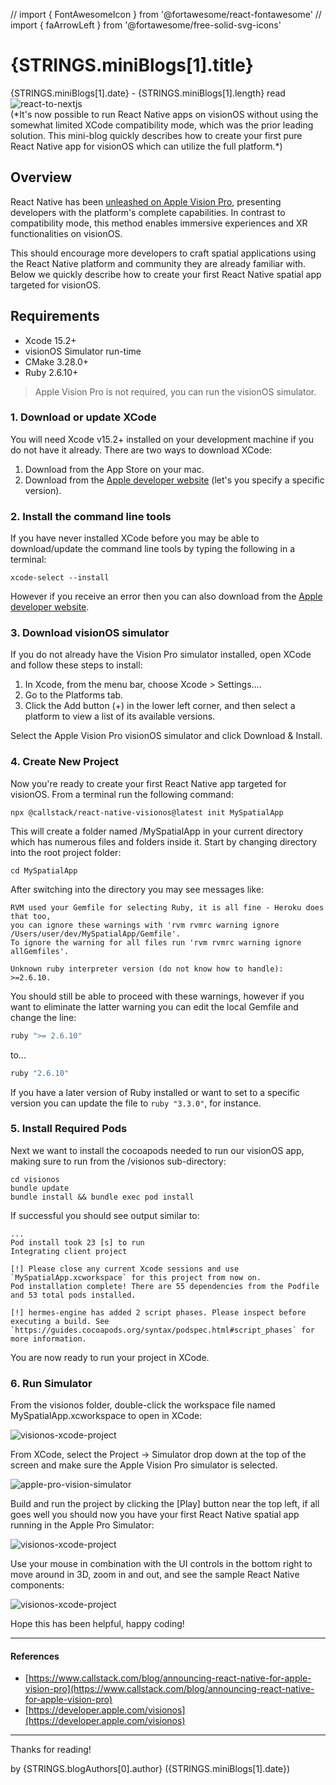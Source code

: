 // import { FontAwesomeIcon } from '@fortawesome/react-fontawesome'
// import { faArrowLeft } from '@fortawesome/free-solid-svg-icons'

<Head>
  <title>{`Blog | React Native for VisionOS`}</title>
  <meta name="description" content="A short mini-blog describing how to create your first spatial app for VisionOS using React Native."/>
</Head>
<NavBarBlog />

<div className="section section-bg">
<div className="columns is-flex is-justify-content-center">
<div className="column is-9" style={{overflow:'auto'}}>

<h1 className="title is-3 has-text-primary"> {STRINGS.miniBlogs[1].title} </h1>

<div className="title is-4 has-text-info"> 
  {STRINGS.miniBlogs[1].date} - <span className="title is-5 has-text-info">{STRINGS.miniBlogs[1].length} read</span>
</div>

<div className="container" >
  <Image
    alt='react-to-nextjs'
    src='/img/react-native-visionos.jpg'
    priority
    width={0}
    height={0}
    sizes="100vw"
    style={{objectFit:'cover',width:'100%',height:'250px'}}
  />
</div>
(*It's now possible to run React Native apps on visionOS without using the somewhat limited XCode compatibility mode, which was the prior leading solution. This mini-blog quickly describes how to create your first pure React Native app for visionOS which can utilize the full platform.*)

<h2 id="react-native">Overview</h2>

React Native has been [unleashed on Apple Vision Pro](https://www.callstack.com/blog/announcing-react-native-for-apple-vision-pro), presenting developers with the platform's complete capabilities. In contrast to compatibility mode, this method enables immersive experiences and XR functionalities on visionOS. 

This should encourage more developers to craft spatial applications using the React Native platform and community they are already familiar with. Below we quickly describe how to create your first React Native spatial app targeted for visionOS.

<h2 id="requirements">Requirements</h2>

* Xcode 15.2+
* visionOS Simulator run-time
* CMake 3.28.0+
* Ruby 2.6.10+

> Apple Vision Pro is not required, you can run the visionOS simulator.

<h3>1. Download or update XCode</h3>

You will need Xcode v15.2+ installed on your development machine if you do not have it already. There are two ways to download XCode:

1. Download from the App Store on your mac.
2. Download from the [Apple developer website](https://developer.apple.com/download/more/) (let's you specify a specific version).

<h3>2. Install the command line tools</h3>

If you have never installed XCode before you may be able to download/update the command line tools by typing the following in a terminal:

```shell
xcode-select --install
```

However if you receive an error then you can also download from the [Apple developer website](https://developer.apple.com/download/more/).

<h3>3. Download visionOS simulator</h3>

If you do not already have the Vision Pro simulator installed, open XCode and follow these steps to install:

1. In Xcode, from the menu bar, choose Xcode > Settings….
2. Go to the Platforms tab.
3. Click the Add button (+) in the lower left corner, and then select a platform to view a list of its available versions.

Select the <span className="has-text-weight-bold">Apple Vision Pro</span> visionOS simulator and click <span className="has-text-weight-bold">Download & Install</span>.

<h3>4. Create New Project</h3>

Now you're ready to create your first React Native app targeted for visionOS. From a terminal run the following command:

```shell
npx @callstack/react-native-visionos@latest init MySpatialApp
```

This will create a folder named <span className="has-text-weight-bold">/MySpatialApp</span> in your current directory which has numerous files and folders inside it. Start by changing directory into the root project folder:

```shell
cd MySpatialApp
```

After switching into the directory you may see messages like:

```shell
RVM used your Gemfile for selecting Ruby, it is all fine - Heroku does that too,
you can ignore these warnings with 'rvm rvmrc warning ignore /Users/user/dev/MySpatialApp/Gemfile'.
To ignore the warning for all files run 'rvm rvmrc warning ignore allGemfiles'.

Unknown ruby interpreter version (do not know how to handle): >=2.6.10.
```

You should still be able to proceed with these warnings, however if you want to eliminate the latter warning you can edit the local Gemfile and change the line:

```ruby
ruby ">= 2.6.10"
```

to...

```ruby
ruby "2.6.10"
```

If you have a later version of Ruby installed or want to set to a specific version you can update the file to `ruby "3.3.0"`, for instance.

<h3>5. Install Required Pods</h3>

Next we want to install the cocoapods needed to run our visionOS app, making sure to run from the <span className="has-text-weight-bold">/visionos</span> sub-directory:

```shell
cd visionos
bundle update
bundle install && bundle exec pod install
```

If successful you should see output similar to: 

```shell
...
Pod install took 23 [s] to run
Integrating client project

[!] Please close any current Xcode sessions and use `MySpatialApp.xcworkspace` for this project from now on.
Pod installation complete! There are 55 dependencies from the Podfile and 53 total pods installed.

[!] hermes-engine has added 2 script phases. Please inspect before executing a build. See `https://guides.cocoapods.org/syntax/podspec.html#script_phases` for more information.
```

You are now ready to run your project in XCode.

<h3>6. Run Simulator</h3>

From the <span className="has-text-weight-bold">visionos</span> folder, double-click the workspace file named <span className="has-text-weight-bold">MySpatialApp.xcworkspace</span> to open in XCode:

<div className="container is-flex is-justify-content-center">
  <Image
    alt='visionos-xcode-project'
    src='/img/visionos-folder.webp'
    priority
    width={0}
    height={0}
    sizes="50vw"
    style={{ width: '50%', height: 'auto' }}
  />
</div>

From XCode, select the <span className="has-text-weight-bold">Project -> Simulator</span> drop down at the top of the screen and make sure the <span className="has-text-weight-bold">Apple Vision Pro</span> simulator is selected.

<div className="container is-flex is-justify-content-center">
  <Image
    alt='apple-pro-vision-simulator'
    src='/img/vision-pro-simulator-xcode.webp'
    priority
    width={0}
    height={0}
    sizes="50vw"
    style={{ width: '50%', height: 'auto' }}
  />
</div>

Build and run the project by clicking the <span className="has-text-weight-bold">[Play]</span> button near the top left, if all goes well you should now you have your first React Native spatial app running in the Apple Pro Simulator:

<div className="container is-flex is-justify-content-center">
  <Image
    alt='visionos-xcode-project'
    src='/img/vision-pro-initial-screen.webp'
    priority
    width={0}
    height={0}
    sizes="50vw"
    style={{ width: '50%', height: 'auto' }}
  />
</div>

Use your mouse in combination with the UI controls in the bottom right to move around in 3D, zoom in and out, and see the sample React Native components:

<div className="container is-flex is-justify-content-center">
  <Image
    alt='visionos-xcode-project'
    src='/img/vision-pro-react-native-screen.webp'
    priority
    width={0}
    height={0}
    sizes="50vw"
    style={{ width: '50%', height: 'auto' }}
  />
</div>

Hope this has been helpful, happy coding!

<hr />

<h4>References</h4>

* [https://www.callstack.com/blog/announcing-react-native-for-apple-vision-pro](https://www.callstack.com/blog/announcing-react-native-for-apple-vision-pro)
* [https://developer.apple.com/visionos](https://developer.apple.com/visionos)

<hr />

Thanks for reading!

<div className="title is-5 has-text-info"> 
  <span className="title is-5 has-text-info">by {STRINGS.blogAuthors[0].author} ({STRINGS.miniBlogs[1].date})</span>
</div>

</div>
</div>
</div>
